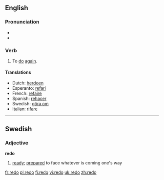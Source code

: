 ==English==

===Pronunciation===
*{{IPA|/ɻi'dʊ/}}
*{{audio|en-us-redo.ogg|Audio (US)}}

=== Verb ===
{{en-verb|redoes|redoing|redid|redone}}

# To [[do]] [[again]].

==== Translations ====
*Dutch: [[herdoen]]
*Esperanto: [[refari]]
*French: [[refaire]]
*Spanish: [[rehacer]]
*Swedish: [[göra om]]
*Italian: [[rifare]]
----

==Swedish==
===Adjective===
'''redo'''
#[[ready]]; [[prepared]] to face whatever is coming one's way

[[fr:redo]]
[[pl:redo]]
[[fi:redo]]
[[vi:redo]]
[[uk:redo]]
[[zh:redo]]
